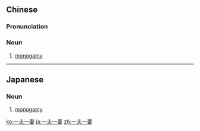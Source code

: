 ==Chinese==
{{zh-forms}}

===Pronunciation===
{{zh-pron
|m=一fū一qī
|c=jat1 fu1 jat1 cai1
|cat=n
}}

===Noun===
{{zh-noun}}

# [[monogamy]]

----

==Japanese==
{{ja-kanjitab|いち|ふ|いち|さい|k1=いっ|k2=ぷ|k3=いっ|yomi=on}}

===Noun===
{{ja-noun|いっぷいっさい}}

# [[monogamy]]

[[ko:一夫一妻]]
[[ja:一夫一妻]]
[[zh:一夫一妻]]